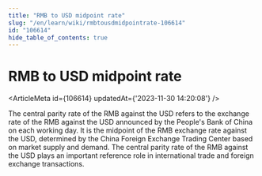 ```yaml
---
title: "RMB to USD midpoint rate"
slug: "/en/learn/wiki/rmbtousdmidpointrate-106614"
id: "106614"
hide_table_of_contents: true
---
```



<Breadcrumbs current="RMB to USD midpoint rate" />

# RMB to USD midpoint rate

<ArticleMeta id={106614} updatedAt={'2023-11-30 14:20:08'} />
<div className='border-solid border-b border-t-0 my-4 border-[var(--ifm-color-gray-300)]' />

The central parity rate of the RMB against the USD refers to the exchange rate of the RMB against the USD announced by the People's Bank of China on each working day. It is the midpoint of the RMB exchange rate against the USD, determined by the China Foreign Exchange Trading Center based on market supply and demand. The central parity rate of the RMB against the USD plays an important reference role in international trade and foreign exchange transactions.
